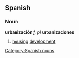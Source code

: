== Spanish ==
=== Noun ===
'''urbanización''' ''f, pl'' '''urbanizaciones'''
# [[housing]] [[development]]

[[Category:Spanish nouns]]